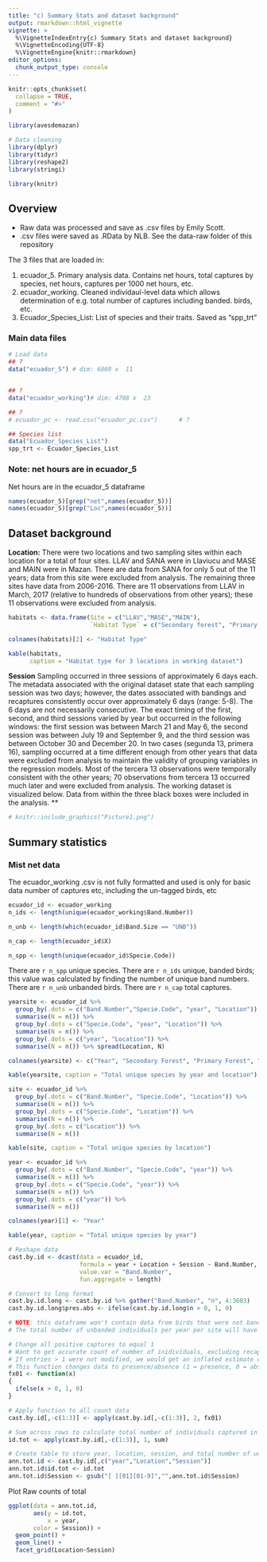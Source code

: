 ```yaml
---
title: "c) Summary Stats and dataset background"
output: rmarkdown::html_vignette
vignette: >
  %\VignetteIndexEntry{c) Summary Stats and dataset background}
  %\VignetteEncoding{UTF-8}
  %\VignetteEngine{knitr::rmarkdown}
editor_options: 
  chunk_output_type: console
---
```


```r
knitr::opts_chunk$set(
  collapse = TRUE,
  comment = "#>"
)
```

```r
library(avesdemazan)
```

```r
# Data cleaning
library(dplyr)      
library(tidyr)   
library(reshape2)
library(stringi)  

library(knitr)
```

## Overview

* Raw data was processed and save as .csv files by Emily Scott.
* .csv files were saved as .RData by NLB.  See the data-raw folder of this repository

The 3 files that are loaded in:

1. ecuador_5.  Primary analysis data.  Contains net hours, total captures by species, net hours, captures per 1000 net hours, etc.
1. ecuador_working.  Cleaned individaul-level data which allows determination of e.g. total number of captures including banded. birds, etc.
1. Ecuador_Species_List: List of species and their traits.  Saved as "spp_trt"

### Main data files

```r
# Load data
## ?
data("ecuador_5") # dim: 6860 x  11


## ?
data("ecuador_working")# dim: 4708 x  23

## ?
# ecuador_pc <- read.csv("ecuador_pc.csv")      # ?

## Species list
data("Ecuador_Species_List")
spp_trt <- Ecuador_Species_List
```




### Note: net hours are in ecuador_5 

Net hours are in the ecuador_5 dataframe 
```r
names(ecuador_5)[grep("net",names(ecuador_5))]
names(ecuador_5)[grep("Loc",names(ecuador_5))]

```




## Dataset background

**Location:** There were two locations and two sampling sites within each location for a total of four sites. LLAV and SANA were in Llaviucu and MASE and MAIN were in Mazan. There are data from SANA for only 5 out of the 11 years; data from this site were excluded from analysis. The remaining three sites have data from 2006-2016. There are 11 observations from LLAV in March, 2017 (relative to hundreds of observations from other years); these 11 observations were excluded from analysis. 

```r
habitats <- data.frame(Site = c("LLAV","MASE","MAIN"), 
                       `Habitat Type` = c("Secondary forest", "Primary forest", "Introduced forest"))

colnames(habitats)[2] <- "Habitat Type"

kable(habitats, 
      caption = "Habitat type for 3 locations in working dataset")
```

**Session** Sampling occurred in three sessions of approximately 6 days each. The metadata associated with the original dataset state that each sampling session was two days; however, the dates associated with bandings and recaptures consistently occur over approximately 6 days (range: 5-8). The 6 days are not necessarily consecutive. The exact timing of the first, second, and third sessions varied by year but occurred in the following windows: the first session was between March 21 and May 6, the second session was between July 19 and September 9, and the third session was between October 30 and December 20. In two cases (segunda 13, primera 16), sampling occurred at a time different enough from other years that data were excluded from analysis to maintain the validity of grouping variables in the regression models. Most of the tercera 13 observations were temporally consistent with the other years; 70 observations from tercera 13 occurred much later and were excluded from analysis. The working dataset is visualized below. Data from within the three black boxes were included in the analysis. ** 

```r
# knitr::include_graphics("Picture1.png")
```



## Summary statistics

### Mist net data

The ecuador_working .csv is not fully formatted and used is only for basic data number of captures etc, including the un-tagged birds, etc 

```r
ecuador_id <- ecuador_working
n_ids <- length(unique(ecuador_working$Band.Number))

n_unb <- length(which(ecuador_id$Band.Size == "UNB"))

n_cap <- length(ecuador_id$X)

n_spp <- length(unique(ecuador_id$Specie.Code))
```
There are `r n_spp` unique species. There are `r n_ids` unique, banded birds; this value was calculated by finding the number of unique band numbers. There are `r n_unb` unbanded birds. There are `r n_cap` total captures.

```r
yearsite <- ecuador_id %>% 
  group_by(.dots = c("Band.Number","Specie.Code", "year", "Location")) %>% 
  summarise(N = n()) %>%
  group_by(.dots = c("Specie.Code", "year", "Location")) %>%
  summarise(N = n()) %>%
  group_by(.dots = c("year", "Location")) %>%
  summarise(N = n()) %>% spread(Location, N)

colnames(yearsite) <- c("Year", "Secondary Forest", "Primary Forest", "Introduced Forest")

kable(yearsite, caption = "Total unique species by year and location")

site <- ecuador_id %>%
  group_by(.dots = c("Band.Number", "Specie.Code", "Location")) %>%
  summarise(N = n()) %>%
  group_by(.dots = c("Specie.Code", "Location")) %>%
  summarise(N = n()) %>%
  group_by(.dots = c("Location")) %>%
  summarise(N = n())

kable(site, caption = "Total unique species by location")

year <- ecuador_id %>%
  group_by(.dots = c("Band.Number", "Specie.Code", "year")) %>%
  summarise(N = n()) %>%
  group_by(.dots = c("Specie.Code", "year")) %>%
  summarise(N = n()) %>%
  group_by(.dots = c("year")) %>%
  summarise(N = n()) 

colnames(year)[1] <- "Year"

kable(year, caption = "Total unique species by year")
```

```r
# Reshape data
cast.by.id <- dcast(data = ecuador_id,
                    formula = year + Location + Session ~ Band.Number,
                    value.var = "Band.Number",
                    fun.aggregate = length)

# Convert to long format
cast.by.id.long <- cast.by.id %>% gather("Band.Number", "n", 4:3603)
cast.by.id.long$pres.abs <- ifelse(cast.by.id.long$n > 0, 1, 0)

# NOTE: this dataframe won't contain data from birds that were not banded (because they do not have a band number)
# The total number of unbanded individuals per year per site will have to be added subsequently

# Change all positive captures to equal 1
# Want to get accurate count of number of inidividuals, excluding recaptures
# If entries > 1 were not modified, we would get an inflated estimate of abundance (1 individual getting counted multiple times)
# This function changes data to presence/absence (1 = presence, 0 = absence)
fx01 <- function(x)
{
  ifelse(x > 0, 1, 0)
}

# Apply function to all count data
cast.by.id[,-c(1:3)] <- apply(cast.by.id[,-c(1:3)], 2, fx01)

# Sum across rows to calculate total number of individuals captured in each location
id.tot <- apply(cast.by.id[,-c(1:3)], 1, sum)

# Create table to store year, location, session, and total number of unique individuals
ann.tot.id <- cast.by.id[,c("year","Location","Session")]
ann.tot.id$id.tot <- id.tot
ann.tot.id$Session <- gsub("[ ][01][01-9]","",ann.tot.id$Session)
```


Plot Raw counts of total

```r
ggplot(data = ann.tot.id,
       aes(y = id.tot, 
           x = year, 
       color = Session)) +
  geom_point() +
  geom_line() +
  facet_grid(Location~Session)
```

